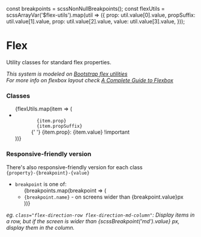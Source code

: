 const breakpoints = scssNonNullBreakpoints();
const flexUtils = scssArrayVar('$flex-utils').map(util => ({
  prop: util.value[0].value,
  propSuffix: util.value[1].value,
  prop: util.value[2].value,
  value: util.value[3].value,
}));

<Meta title="Flex" />

# Flex

Utility classes for standard flex properties.

_This system is modeled on [Bootstrap flex utilities](https://getbootstrap.com/docs/4.3/utilities/flex/)_<br/>
_For more info on flexbox layout check [A Complete Guide to Flexbox](https://css-tricks.com/snippets/css/a-guide-to-flexbox/)_

### Classes

<ul>
  {flexUtils.map(item => (
    <li key={item.prop + item.propSuffix}>
      <code>
        {item.prop}
        {item.propSuffix}
      </code>{' '}
      {item.prop}: {item.value} !important
    </li>
  ))}
</ul>

### Responsive-friendly version

There's also responsive-friendly version for each class<br/>
`{property}-{breakpoint}-{value}`

- `breakpoint` is one of:
  <ul>
    {breakpoints.map(breakpoint => (
      <li key={breakpoint.name} style={{ marginLeft: '12px' }}>
        <code>{breakpoint.name}</code> - on screens wider than {breakpoint.value}px
      </li>
    ))}
  </ul>

<p>
  <i>
    eg.
    <code>class="flex-direction-row flex-direction-md-column"</code>: Display items in a row, but if the screen is wider
    than
    <span> {scssBreakpoint('md').value}</span>
    px, display them in the column.
  </i>
</p>
